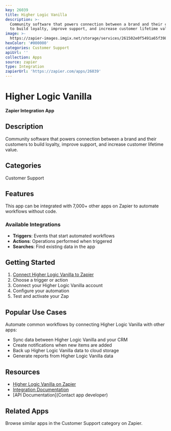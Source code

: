 ```yaml
---
key: 26039
title: Higher Logic Vanilla
description: >-
  Community software that powers connection between a brand and their customers
  to build loyalty, improve support, and increase customer lifetime value.
image: >-
  https://zapier-images.imgix.net/storage/services/261502e0f5491a65f398fae03d2f770a.png?auto=format%2Ccompress&ixlib=python-3.0.0&q=50
hexColor: '#000000'
categories: Customer Support
apiUrl: ''
collection: Apps
source: zapier
type: Integration
zapierUrl: 'https://zapier.com/apps/26039'
---
```

# Higher Logic Vanilla

**Zapier Integration App**

## Description

Community software that powers connection between a brand and their customers to build loyalty, improve support, and increase customer lifetime value.

## Categories

Customer Support

## Features

This app can be integrated with 7,000+ other apps on Zapier to automate workflows without code.

### Available Integrations

- **Triggers**: Events that start automated workflows
- **Actions**: Operations performed when triggered
- **Searches**: Find existing data in the app

## Getting Started

1. [Connect Higher Logic Vanilla to Zapier](https://zapier.com/apps/26039)
2. Choose a trigger or action
3. Connect your Higher Logic Vanilla account
4. Configure your automation
5. Test and activate your Zap

## Popular Use Cases

Automate common workflows by connecting Higher Logic Vanilla with other apps:

- Sync data between Higher Logic Vanilla and your CRM
- Create notifications when new items are added
- Back up Higher Logic Vanilla data to cloud storage
- Generate reports from Higher Logic Vanilla data

## Resources

- [Higher Logic Vanilla on Zapier](https://zapier.com/apps/26039)
- [Integration Documentation](https://zapier.com/apps/26039/integrations)
- [API Documentation](Contact app developer)

## Related Apps

Browse similar apps in the Customer Support category on Zapier.

